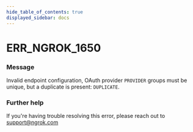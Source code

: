 ```yaml
---
hide_table_of_contents: true
displayed_sidebar: docs
---
```



# ERR_NGROK_1650

### Message

Invalid endpoint configuration, OAuth provider `PROVIDER` groups must be unique, but a duplicate is present: `DUPLICATE`.

<ErrorDetails error="err_ngrok_1650" />

### Further help

If you're having trouble resolving this error, please reach out to [support@ngrok.com](mailto:support@ngrok.com?subject=Help%20with%20ERR_NGROK_1650)

